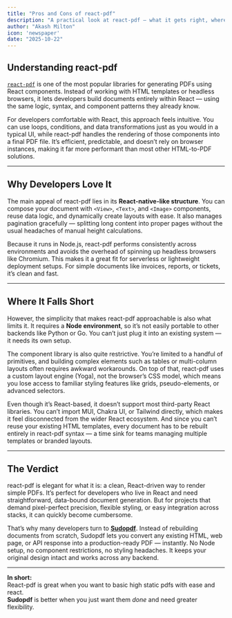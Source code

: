 ```yaml
---
title: "Pros and Cons of react-pdf"
description: "A practical look at react-pdf — what it gets right, where it falls short, and how it compares to modern PDF solutions like Sudopdf."
author: "Akash Milton"
icon: 'newspaper'
date: "2025-10-22"
---
```


## Understanding react-pdf  

[`react-pdf`](https://react-pdf.org/) is one of the most popular libraries for generating PDFs using React components. Instead of working with HTML templates or headless browsers, it lets developers build documents entirely within React — using the same logic, syntax, and component patterns they already know.  

For developers comfortable with React, this approach feels intuitive. You can use loops, conditions, and data transformations just as you would in a typical UI, while react-pdf handles the rendering of those components into a final PDF file. It’s efficient, predictable, and doesn’t rely on browser instances, making it far more performant than most other HTML-to-PDF solutions.  

---

## Why Developers Love It  

The main appeal of react-pdf lies in its **React-native-like structure**. You can compose your document with `<View>`, `<Text>`, and `<Image>` components, reuse data logic, and dynamically create layouts with ease. It also manages pagination gracefully — splitting long content into proper pages without the usual headaches of manual height calculations.  

Because it runs in Node.js, react-pdf performs consistently across environments and avoids the overhead of spinning up headless browsers like Chromium. This makes it a great fit for serverless or lightweight deployment setups. For simple documents like invoices, reports, or tickets, it’s clean and fast.  

---

## Where It Falls Short  

However, the simplicity that makes react-pdf approachable is also what limits it. It requires a **Node environment**, so it’s not easily portable to other backends like Python or Go. You can’t just plug it into an existing system — it needs its own setup.  

The component library is also quite restrictive. You’re limited to a handful of primitives, and building complex elements such as tables or multi-column layouts often requires awkward workarounds. On top of that, react-pdf uses a custom layout engine (Yoga), not the browser’s CSS model, which means you lose access to familiar styling features like grids, pseudo-elements, or advanced selectors.  

Even though it’s React-based, it doesn’t support most third-party React libraries. You can’t import MUI, Chakra UI, or Tailwind directly, which makes it feel disconnected from the wider React ecosystem. And since you can’t reuse your existing HTML templates, every document has to be rebuilt entirely in react-pdf syntax — a time sink for teams managing multiple templates or branded layouts.  

---

## The Verdict  

react-pdf is elegant for what it is: a clean, React-driven way to render simple PDFs. It’s perfect for developers who live in React and need straightforward, data-bound document generation. But for projects that demand pixel-perfect precision, flexible styling, or easy integration across stacks, it can quickly become cumbersome.  

That’s why many developers turn to **[Sudopdf](https://sudopdf.com)**. Instead of rebuilding documents from scratch, Sudopdf lets you convert any existing HTML, web page, or API response into a production-ready PDF — instantly. No Node setup, no component restrictions, no styling headaches. It keeps your original design intact and works across any backend.  

---

**In short:**  
React-pdf is great when you want to basic high static pdfs with ease and react.  
**Sudopdf** is better when you just want them *done* and need greater flexibility.
